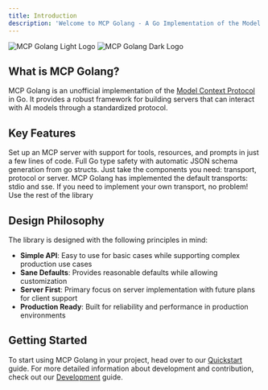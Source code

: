 ```yaml
---
title: Introduction
description: 'Welcome to MCP Golang - A Go Implementation of the Model Context Protocol'
---
```


<img
  className="block dark:hidden"
  src="/logo/mcp-golang-light.svg"
  alt="MCP Golang Light Logo"
/>
<img
  className="hidden dark:block"
  src="/logo/mcp-golang-dark.svg"
  alt="MCP Golang Dark Logo"
/>

## What is MCP Golang?

MCP Golang is an unofficial implementation of the [Model Context Protocol](https://modelcontextprotocol.io/) in Go. It provides a robust framework for building servers that can interact with AI models through a standardized protocol.

## Key Features

<CardGroup cols={2}>
  <Card
    title="Batteries Included"
    icon="battery-full"
  >
      Set up an MCP server with support for tools, resources, and prompts in just a few lines of code.
  </Card>
    <Card
        title="Type Safety"
        icon="shield-check"
    >
        Full Go type safety with automatic JSON schema generation from go structs.
    </Card>
  <Card
    title="Composable"
    icon="screwdriver-wrench"
  >
      Just take the components you need: transport, protocol or server.
  </Card>
  <Card
    title="Bring your own transport"
    icon="spinner"
  >
    MCP Golang has implemented the default transports: stdio and sse. If you need to implement your own transport, no problem! Use the rest of the library
  </Card>

</CardGroup>

## Design Philosophy

The library is designed with the following principles in mind:

- **Simple API**: Easy to use for basic cases while supporting complex production use cases
- **Sane Defaults**: Provides reasonable defaults while allowing customization
- **Server First**: Primary focus on server implementation with future plans for client support
- **Production Ready**: Built for reliability and performance in production environments

## Getting Started

To start using MCP Golang in your project, head over to our [Quickstart](/quickstart) guide. For more detailed information about development and contribution, check out our [Development](/development) guide.
